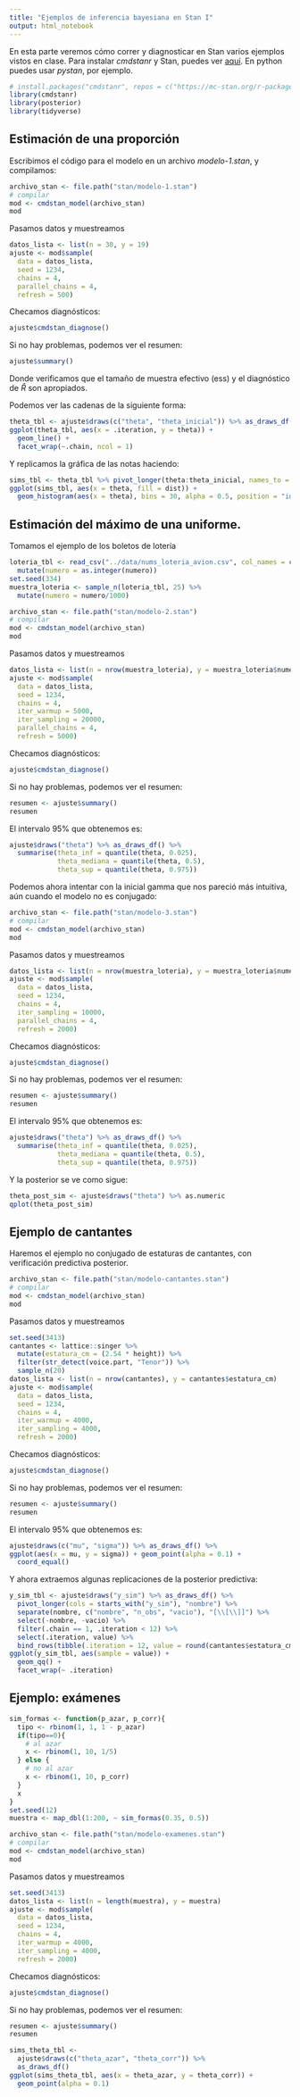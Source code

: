 ```yaml
---
title: "Ejemplos de inferencia bayesiana en Stan I"
output: html_notebook
---
```


En esta parte veremos cómo correr y diagnosticar en Stan varios ejemplos vistos en clase. Para instalar *cmdstanr* y Stan, puedes ver [aquí](https://mc-stan.org/cmdstanr/). En python puedes usar *pystan*, por ejemplo.

```r
# install.packages("cmdstanr", repos = c("https://mc-stan.org/r-packages/", getOption("repos")))
library(cmdstanr)
library(posterior)
library(tidyverse)
```


## Estimación de una proporción

Escribimos el código para el modelo en un archivo *modelo-1.stan*, 
y compilamos:

```r
archivo_stan <- file.path("stan/modelo-1.stan")
# compilar
mod <- cmdstan_model(archivo_stan)
mod
```

Pasamos datos y muestreamos

```r
datos_lista <- list(n = 30, y = 19)
ajuste <- mod$sample(
  data = datos_lista,
  seed = 1234,
  chains = 4,
  parallel_chains = 4,
  refresh = 500)
```
Checamos diagnósticos:

```r
ajuste$cmdstan_diagnose()
```

Si no hay problemas, podemos ver el resumen:

```r
ajuste$summary()
```
Donde verificamos que el tamaño de muestra efectivo (ess) y el diagnóstico de
$\hat{R}$ son apropiados.

Podemos ver las cadenas de la siguiente forma:

```r
theta_tbl <- ajuste$draws(c("theta", "theta_inicial")) %>% as_draws_df()
ggplot(theta_tbl, aes(x = .iteration, y = theta)) +
  geom_line() +
  facet_wrap(~.chain, ncol = 1)
```
Y replicamos la gráfica de las notas haciendo:

```r
sims_tbl <- theta_tbl %>% pivot_longer(theta:theta_inicial, names_to = "dist", values_to = "theta")
ggplot(sims_tbl, aes(x = theta, fill = dist)) + 
  geom_histogram(aes(x = theta), bins = 30, alpha = 0.5, position = "identity")
```
## Estimación del máximo de una uniforme.

Tomamos el ejemplo de los boletos de lotería

```r
loteria_tbl <- read_csv("../data/nums_loteria_avion.csv", col_names = c("id", "numero")) %>% 
  mutate(numero = as.integer(numero))
set.seed(334)
muestra_loteria <- sample_n(loteria_tbl, 25) %>% 
  mutate(numero = numero/1000)
```

```r
archivo_stan <- file.path("stan/modelo-2.stan")
# compilar
mod <- cmdstan_model(archivo_stan)
mod
```

Pasamos datos y muestreamos

```r
datos_lista <- list(n = nrow(muestra_loteria), y = muestra_loteria$numero)
ajuste <- mod$sample(
  data = datos_lista,
  seed = 1234,
  chains = 4,
  iter_warmup = 5000,
  iter_sampling = 20000,
  parallel_chains = 4,
  refresh = 5000)
```
Checamos diagnósticos:

```r
ajuste$cmdstan_diagnose()
```

Si no hay problemas, podemos ver el resumen:

```r
resumen <- ajuste$summary()
resumen
```

El intervalo 95% que obtenemos es:

```r
ajuste$draws("theta") %>% as_draws_df() %>% 
  summarise(theta_inf = quantile(theta, 0.025), 
            theta_mediana = quantile(theta, 0.5),
            theta_sup = quantile(theta, 0.975))
```


Podemos ahora intentar con la inicial gamma que nos pareció 
más intuitiva, aún cuando el modelo no es conjugado:

```r
archivo_stan <- file.path("stan/modelo-3.stan")
# compilar
mod <- cmdstan_model(archivo_stan)
mod
```

Pasamos datos y muestreamos

```r
datos_lista <- list(n = nrow(muestra_loteria), y = muestra_loteria$numero)
ajuste <- mod$sample(
  data = datos_lista,
  seed = 1234,
  chains = 4,
  iter_sampling = 10000,
  parallel_chains = 4,
  refresh = 2000)
```
Checamos diagnósticos:

```r
ajuste$cmdstan_diagnose()
```

Si no hay problemas, podemos ver el resumen:

```r
resumen <- ajuste$summary()
resumen
```

El intervalo 95% que obtenemos es:

```r
ajuste$draws("theta") %>% as_draws_df() %>% 
  summarise(theta_inf = quantile(theta, 0.025), 
            theta_mediana = quantile(theta, 0.5),
            theta_sup = quantile(theta, 0.975))
```

Y la posterior se ve como sigue:

```r
theta_post_sim <- ajuste$draws("theta") %>% as.numeric
qplot(theta_post_sim)
```

## Ejemplo de cantantes

Haremos el ejemplo no conjugado de estaturas de cantantes, con 
verificación predictiva posterior.

```r
archivo_stan <- file.path("stan/modelo-cantantes.stan")
# compilar
mod <- cmdstan_model(archivo_stan)
mod
```

Pasamos datos y muestreamos

```r
set.seed(3413)
cantantes <- lattice::singer %>% 
  mutate(estatura_cm = (2.54 * height)) %>% 
  filter(str_detect(voice.part, "Tenor")) %>% 
  sample_n(20)
datos_lista <- list(n = nrow(cantantes), y = cantantes$estatura_cm)
ajuste <- mod$sample(
  data = datos_lista,
  seed = 1234,
  chains = 4,
  iter_warmup = 4000,
  iter_sampling = 4000,
  refresh = 2000)
```
Checamos diagnósticos:

```r
ajuste$cmdstan_diagnose()
```

Si no hay problemas, podemos ver el resumen:

```r
resumen <- ajuste$summary()
resumen
```

El intervalo 95% que obtenemos es:

```r
ajuste$draws(c("mu", "sigma")) %>% as_draws_df() %>% 
ggplot(aes(x = mu, y = sigma)) + geom_point(alpha = 0.1) +
  coord_equal()
```


Y ahora extraemos algunas replicaciones de la posterior predictiva:

```r
y_sim_tbl <- ajuste$draws("y_sim") %>% as_draws_df() %>% 
  pivot_longer(cols = starts_with("y_sim"), "nombre") %>% 
  separate(nombre, c("nombre", "n_obs", "vacio"), "[\\[\\]]") %>% 
  select(-nombre, -vacio) %>% 
  filter(.chain == 1, .iteration < 12) %>% 
  select(.iteration, value) %>% 
  bind_rows(tibble(.iteration = 12, value = round(cantantes$estatura_cm, 0)))
ggplot(y_sim_tbl, aes(sample = value)) +
  geom_qq() +
  facet_wrap(~ .iteration)
```



## Ejemplo: exámenes


```r
sim_formas <- function(p_azar, p_corr){
  tipo <- rbinom(1, 1, 1 - p_azar)
  if(tipo==0){
    # al azar
    x <- rbinom(1, 10, 1/5)
  } else {
    # no al azar
    x <- rbinom(1, 10, p_corr)
  }
  x
}
set.seed(12)
muestra <- map_dbl(1:200, ~ sim_formas(0.35, 0.5))
```



```r
archivo_stan <- file.path("stan/modelo-examenes.stan")
# compilar
mod <- cmdstan_model(archivo_stan)
mod
```

Pasamos datos y muestreamos

```r
set.seed(3413)
datos_lista <- list(n = length(muestra), y = muestra)
ajuste <- mod$sample(
  data = datos_lista,
  seed = 1234,
  chains = 4,
  iter_warmup = 4000,
  iter_sampling = 4000,
  refresh = 2000)
```
Checamos diagnósticos:

```r
ajuste$cmdstan_diagnose()
```

Si no hay problemas, podemos ver el resumen:

```r
resumen <- ajuste$summary()
resumen
```

```r
sims_theta_tbl <- 
  ajuste$draws(c("theta_azar", "theta_corr")) %>% 
  as_draws_df()  
ggplot(sims_theta_tbl, aes(x = theta_azar, y = theta_corr)) +
  geom_point(alpha = 0.1)
```

